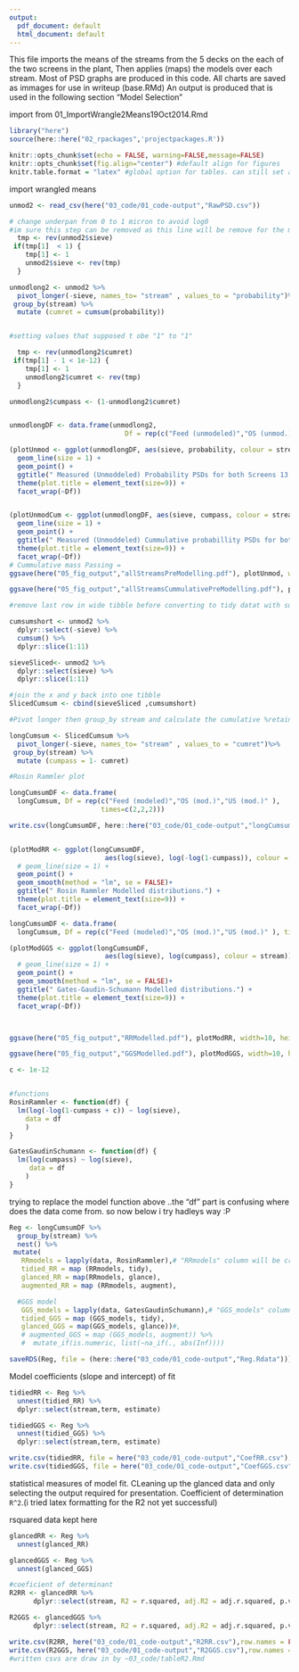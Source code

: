 ```yaml
---
output:
  pdf_document: default
  html_document: default
---
```

This file imports the means of the streams from the 5 decks on the each of the two screens in the plant,
Then applies (maps) the models over each stream.
Most of PSD graphs are produced in this code. All charts are saved as immages for use in writeup (base.RMd)
An output is produced that is used in the following section "Model Selection"

import from 01_ImportWrangle2Means19Oct2014.Rmd

```r
library("here")
source(here::here("02_rpackages",'projectpackages.R'))

knitr::opts_chunk$set(echo = FALSE, warning=FALSE,message=FALSE)
knitr::opts_chunk$set(fig.align="center") #default align for figures
knitr.table.format = "latex" #global option for tables. can still set any in each kable function.
```


import wrangled means
```r
unmod2 <- read_csv(here("03_code/01_code-output","RawPSD.csv"))
```


```r
# change underpan from 0 to 1 micron to avoid log0 
#im sure this step can be removed as this line will be remove for the moddeling anyway...
  tmp <- rev(unmod2$sieve)
 if(tmp[1]  < 1) {
    tmp[1] <- 1
    unmod2$sieve <- rev(tmp)
  }

```




```r
unmodlong2 <- unmod2 %>% 
  pivot_longer(-sieve, names_to= "stream" , values_to = "probability")%>% 
 group_by(stream) %>% 
  mutate (cumret = cumsum(probability))


#setting values that supposed t obe "1" to "1"

  tmp <- rev(unmodlong2$cumret)
 if(tmp[1] - 1 < 1e-12) {
    tmp[1] <- 1
    unmodlong2$cumret <- rev(tmp)
  }

unmodlong2$cumpass <- (1-unmodlong2$cumret)  


unmodlongDF <- data.frame(unmodlong2,
                             Df = rep(c("Feed (unmodeled)","OS (unmod.)","US (unmod.)" ),                                                                         times=c(2,2,2))) #the 222 :the df has 2 feeds 2 oversize 2 undersize factors that gets repeated.
```


```r
(plotUnmod <- ggplot(unmodlongDF, aes(sieve, probability, colour = stream)) +
  geom_line(size = 1) +
  geom_point() +
  ggtitle(" Measured (Unmoddeled) Probability PSDs for both Screens 13 and -14.") +
  theme(plot.title = element_text(size=9)) +
  facet_wrap(~Df))


(plotUnmodCum <- ggplot(unmodlongDF, aes(sieve, cumpass, colour = stream)) +
  geom_line(size = 1) +
  geom_point() +
  ggtitle(" Measured (Unmoddeled) Cummulative probabillity PSDs for both Screens 13 and -14.") +
  theme(plot.title = element_text(size=9)) +
  facet_wrap(~Df))
# Cummulative mass Passing = 
ggsave(here("05_fig_output","allStreamsPreModelling.pdf"), plotUnmod, width=10, height=8)

ggsave(here("05_fig_output","allStreamsCummulativePreModelling.pdf"), plotUnmodCum, width=10, height=8)
```


```r
#remove last row in wide tibble before converting to tidy datat with subsequint cummulative calc

cumsumshort <- unmod2 %>% 
  dplyr::select(-sieve) %>% 
  cumsum() %>% 
  dplyr::slice(1:11) 

sieveSliced<- unmod2 %>% 
  dplyr::select(sieve) %>% 
  dplyr::slice(1:11)

#join the x and y back into one tibble
SlicedCumsum <- cbind(sieveSliced ,cumsumshort)
```


```r
#Pivot longer then group_by stream and calculate the cumulative %retained "cumret".

longCumsum <- SlicedCumsum %>% 
  pivot_longer(-sieve, names_to= "stream" , values_to = "cumret")%>% 
 group_by(stream) %>% 
  mutate (cumpass = 1- cumret)

```


```r
#Rosin Rammler plot

longCumsumDF <- data.frame(
  longCumsum, Df = rep(c("Feed (modeled)","OS (mod.)","US (mod.)" ), 
                       times=c(2,2,2)))

write.csv(longCumsumDF, here::here("03_code/01_code-output","longCumsumDF.csv"))


(plotModRR <- ggplot(longCumsumDF, 
                        aes(log(sieve), log(-log(1-cumpass)), colour = stream)) +
  # geom_line(size = 1) +
  geom_point() +
  geom_smooth(method = "lm", se = FALSE)+
  ggtitle(" Rosin Rammler Modelled distributions.") +
  theme(plot.title = element_text(size=9)) +
  facet_wrap(~Df))


```


```r
longCumsumDF <- data.frame(
  longCumsum, Df = rep(c("Feed (modeled)","OS (mod.)","US (mod.)" ), times=c(2,2,2)))

(plotModGGS <- ggplot(longCumsumDF, 
                        aes(log(sieve), log(cumpass), colour = stream)) +
  # geom_line(size = 1) +
  geom_point() +
  geom_smooth(method = "lm", se = FALSE)+
  ggtitle(" Gates-Gaudin-Schumann Modelled distributions.") +
  theme(plot.title = element_text(size=9)) +
  facet_wrap(~Df))



ggsave(here("05_fig_output","RRModelled.pdf"), plotModRR, width=10, height=8)

ggsave(here("05_fig_output","GGSModelled.pdf"), plotModGGS, width=10, height=8)

```


```r
c <- 1e-12


#functions
RosinRammler <- function(df) {
  lm(log(-log(1-cumpass + c)) ~ log(sieve),
    data = df
    )
}

GatesGaudinSchumann <- function(df) {
  lm(log(cumpass) ~ log(sieve), 
     data = df
    )
}
```





trying to replace the model function above ..the "df" part is confusing where does the data come from.
so now below i try hadleys way :P



```r
Reg <- longCumsumDF %>% 
  group_by(stream) %>% 
  nest() %>% 
 mutate(
   RRmodels = lapply(data, RosinRammler),# "RRmodels" column will be created in the mutate. RosinRammler defined function is applied to the data "data" within (pipe opperator)  "longCumSumDF" the data frame.
   tidied_RR = map (RRmodels, tidy),
   glanced_RR = map(RRmodels, glance),
   augmented_RR = map (RRmodels, augment),

  #GGS model
   GGS_models = lapply(data, GatesGaudinSchumann),# "GGS_models" column will be created in the mutate.
   tidied_GGS = map (GGS_models, tidy),
   glanced_GGS = map(GGS_models, glance))#,
   # augmented_GGS = map (GGS_models, augment)) %>% 
   #  mutate_if(is.numeric, list(~na_if(., abs(Inf))))
```
```r
saveRDS(Reg, file = (here::here("03_code/01_code-output","Reg.Rdata")))
```








Model coefficients (slope and intercept) of fit

```r
tidiedRR <- Reg %>% 
  unnest(tidied_RR) %>% 
  dplyr::select(stream,term, estimate)

tidiedGGS <- Reg %>% 
  unnest(tidied_GGS) %>% 
  dplyr::select(stream,term, estimate)

write.csv(tidiedRR, file = here("03_code/01_code-output","CoefRR.csv"), row.names = FALSE)
write.csv(tidiedGGS, file = here("03_code/01_code-output","CoefGGS.csv"), row.names = FALSE)
```






statistical measures of model fit.
CLeaning up the glanced data and only selecting the output required for presentation.
Coefficient of determination `R^2`.(i tried latex formatting for the R2 not yet successful)







rsquared data kept here
```r
glancedRR <- Reg %>% 
  unnest(glanced_RR)

glancedGGS <- Reg %>% 
  unnest(glanced_GGS)
```


```r
#coeficient of determinant
R2RR <- glancedRR %>% 
      dplyr::select(stream, R2 = r.squared, adj.R2 = adj.r.squared, p.value, AIC)#conduct select and rename in one step with dplyr::select()

R2GGS <- glancedGGS %>% 
      dplyr::select(stream, R2 = r.squared, adj.R2 = adj.r.squared, p.value, AIC)

write.csv(R2RR, here("03_code/01_code-output","R2RR.csv"),row.names = FALSE)
write.csv(R2GGS, here("03_code/01_code-output","R2GGS.csv"),row.names = FALSE)
#written csvs are draw in by ~03_code/tableR2.Rmd

```



```r

```






